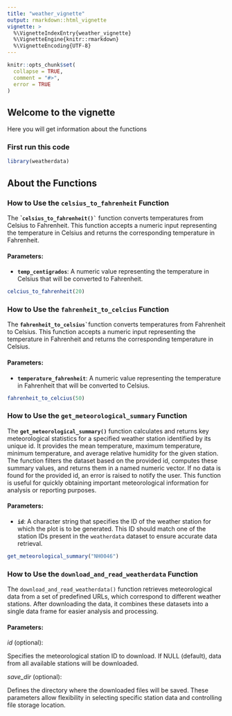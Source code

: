 ```yaml
---
title: "weather_vignette"
output: rmarkdown::html_vignette
vignette: >
  %\VignetteIndexEntry{weather_vignette}
  %\VignetteEngine{knitr::rmarkdown}
  %\VignetteEncoding{UTF-8}
---
```


```r
knitr::opts_chunk$set(
  collapse = TRUE,
  comment = "#>",
  error = TRUE
)
```

## Welcome to the vignette

Here you will get information about the functions

### First run this code

```r
library(weatherdata)
```

## About the Functions

### How to Use the `celsius_to_fahrenheit` Function

The **\``` celsius_to_fahrenheit()` ``** function converts temperatures from Celsius to Fahrenheit. This function accepts a numeric input representing the temperature in Celsius and returns the corresponding temperature in Fahrenheit.

#### Parameters:

-   **`temp_centigrados`**: A numeric value representing the temperature in Celsius that will be converted to Fahrenheit.

```r
celcius_to_fahrenheit(20)
```

### How to Use the `fahrenheit_to_celcius` Function

The **`` fahrenheit_to_celsius` ``**function converts temperatures from Fahrenheit to Celsius. This function accepts a numeric input representing the temperature in Fahrenheit and returns the corresponding temperature in Celsius.

#### Parameters:

-   **`temperature_fahrenheit`**: A numeric value representing the temperature in Fahrenheit that will be converted to Celsius.

```r
fahrenheit_to_celcius(50)
```

### How to Use the **`get_meteorological_summary`** Function

The **`get_meteorological_summary()`** function calculates and returns key meteorological statistics for a specified weather station identified by its unique id. It provides the mean temperature, maximum temperature, minimum temperature, and average relative humidity for the given station. The function filters the dataset based on the provided id, computes these summary values, and returns them in a named numeric vector. If no data is found for the provided id, an error is raised to notify the user. This function is useful for quickly obtaining important meteorological information for analysis or reporting purposes.

#### Parameters:

-   **`id`**: A character string that specifies the ID of the weather station for which the plot is to be generated. This ID should match one of the station IDs present in the `weatherdata` dataset to ensure accurate data retrieval.

```r
get_meteorological_summary("NH0046")
```

### How to Use the `download_and_read_weatherdata` Function

The `download_and_read_weatherdata()` function retrieves meteorological data from a set of predefined URLs, which correspond to different weather stations. After downloading the data, it combines these datasets into a single data frame for easier analysis and processing.

#### Parameters:

*id* (optional):

Specifies the meteorological station ID to download.
If NULL (default), data from all available stations will be downloaded.

*save_dir* (optional):

Defines the directory where the downloaded files will be saved.
These parameters allow flexibility in selecting specific station data and controlling file storage location.


